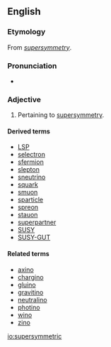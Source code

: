 ==English==

===Etymology===
From ''[[supersymmetry]]''.

===Pronunciation===
* {{IPA|/suːpəsɪˈmɛtɹɪk/}}

===Adjective===
{{en-adj}}

# {{physics}} Pertaining to [[supersymmetry]].

====Derived terms====
* [[LSP]]
* [[selectron]]
* [[sfermion]]
* [[slepton]]
* [[sneutrino]]
* [[squark]]
* [[smuon]]
* [[sparticle]]
* [[spreon]]
* [[stauon]]
* [[superpartner]]
* [[SUSY]]
* [[SUSY-GUT]]

====Related terms====
* [[axino]]
* [[chargino]]
* [[gluino]]
* [[gravitino]]
* [[neutralino]]
* [[photino]]
* [[wino]]
* [[zino]]

[[io:supersymmetric]]